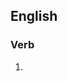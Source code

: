 ==English==

===Verb===
{{head|en|verb form}}

# {{present participle of|propitiate|lang=en|nocat=1}}
